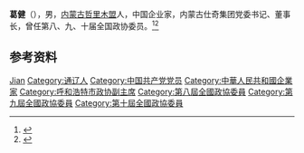 '''葛健'''（{{bd|1960年|6月|}}），男，[[内蒙古|内蒙古]][[哲里木盟|哲里木盟]]人，中国企业家，内蒙古仕奇集团党委书记、董事长，曾任第八、九、十届全国政协委员。<ref>{{Cite book|title=历届全国政协委员人名辞典|author=|publisher=中国国际广播出版社|year=1996|isbn=9787507813746|location=北京|pages=}}</ref><ref>{{Cite book|title=中华人民共和国职官志|author=何虎生, 李耀东, 向常福主编|publisher=中国社会出版社|year=2003|isbn=9787800883934|location=北京|pages=}}</ref>

== 参考资料 ==
{{reflist}}

{{Authority control}}
{{DEFAULTSORT:Ge葛}}
[[Category:葛姓|Jian]]
[[Category:通辽人|Category:通辽人]]
[[Category:中国共产党党员|Category:中国共产党党员]]
[[Category:中華人民共和國企業家|Category:中華人民共和國企業家]]
[[Category:呼和浩特市政协副主席|Category:呼和浩特市政协副主席]]
[[Category:第八屆全國政協委員|Category:第八屆全國政協委員]]
[[Category:第九屆全國政協委員|Category:第九屆全國政協委員]]
[[Category:第十屆全國政協委員|Category:第十屆全國政協委員]]

{{中国人物小作品}}